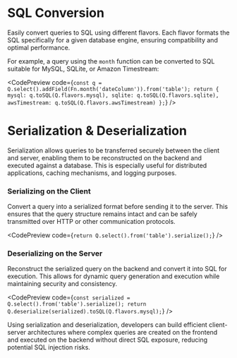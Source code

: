 
<Meta title="5. Serialization & SQL" />

# SQL Conversion

Easily convert queries to SQL using different flavors. Each flavor formats the SQL specifically for a given database engine, ensuring compatibility and optimal performance.

For example, a query using the `month` function can be converted to SQL suitable for MySQL, SQLite, or Amazon Timestream:

<CodePreview
  code={`const q = Q.select().addField(Fn.month('dateColumn')).from('table');
return {
  mysql: q.toSQL(Q.flavors.mysql),
  sqlite: q.toSQL(Q.flavors.sqlite),
  awsTimestream: q.toSQL(Q.flavors.awsTimestream)
};`}
/>

# Serialization & Deserialization

Serialization allows queries to be transferred securely between the client and server, enabling them to be reconstructed on the backend and executed against a database. This is especially useful for distributed applications, caching mechanisms, and logging purposes.

### Serializing on the Client

Convert a query into a serialized format before sending it to the server. This ensures that the query structure remains intact and can be safely transmitted over HTTP or other communication protocols.

<CodePreview code={`return Q.select().from('table').serialize();`} />

### Deserializing on the Server

Reconstruct the serialized query on the backend and convert it into SQL for execution. This allows for dynamic query generation and execution while maintaining security and consistency.

<CodePreview
  code={`const serialized = Q.select().from('table').serialize();
return Q.deserialize(serialized).toSQL(Q.flavors.mysql);`}
/>

Using serialization and deserialization, developers can build efficient client-server architectures where complex queries are created on the frontend and executed on the backend without direct SQL exposure, reducing potential SQL injection risks.
